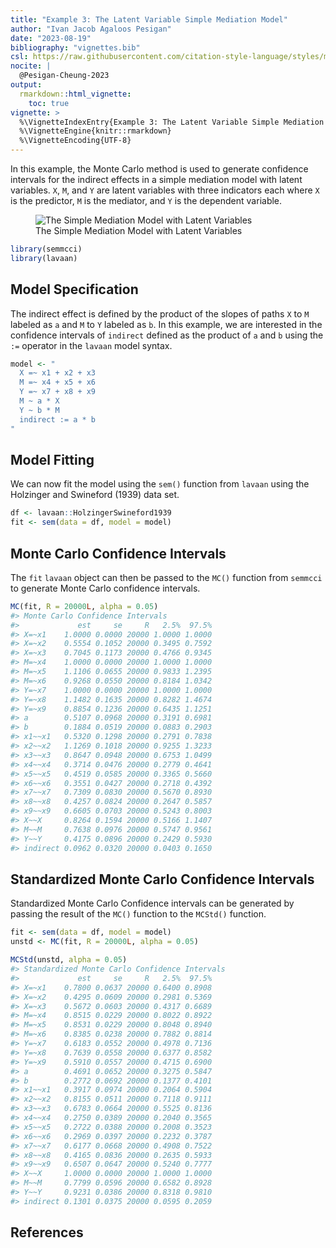 ```yaml
---
title: "Example 3: The Latent Variable Simple Mediation Model"
author: "Ivan Jacob Agaloos Pesigan"
date: "2023-08-19"
bibliography: "vignettes.bib"
csl: https://raw.githubusercontent.com/citation-style-language/styles/master/apa.csl
nocite: |
  @Pesigan-Cheung-2023
output:
  rmarkdown::html_vignette:
    toc: true
vignette: >
  %\VignetteIndexEntry{Example 3: The Latent Variable Simple Mediation Model}
  %\VignetteEngine{knitr::rmarkdown}
  %\VignetteEncoding{UTF-8}
---
```


<!-- vignettes/example-3-latent.Rmd is generated from .setup/vignettes/example-3-latent.Rmd.orig. Please edit that file -->





In this example,
the Monte Carlo method is used to generate confidence intervals
for the indirect effects in a simple mediation model with latent variables.
`X`, `M`, and `Y` are latent variables with three indicators each
where `X` is the predictor, `M` is the mediator,
and `Y` is the dependent variable.

![The Simple Mediation Model with Latent Variables](https://raw.githubusercontent.com/jeksterslab/semmcci/main/.setup/latex/figures/png/latent.png)


```r
library(semmcci)
library(lavaan)
```

## Model Specification

The indirect effect is defined by the product of the slopes
of paths `X` to `M` labeled as `a` and `M` to `Y` labeled as `b`.
In this example, we are interested in the confidence intervals of `indirect`
defined as the product of `a` and `b` using the `:=` operator
in the `lavaan` model syntax.


```r
model <- "
  X =~ x1 + x2 + x3
  M =~ x4 + x5 + x6
  Y =~ x7 + x8 + x9
  M ~ a * X
  Y ~ b * M
  indirect := a * b
"
```

## Model Fitting

We can now fit the model using the `sem()` function from `lavaan` using the Holzinger and Swineford (1939) data set.


```r
df <- lavaan::HolzingerSwineford1939
fit <- sem(data = df, model = model)
```

## Monte Carlo Confidence Intervals

The `fit` `lavaan` object can then be passed to the `MC()` function from `semmcci`
to generate Monte Carlo confidence intervals.


```r
MC(fit, R = 20000L, alpha = 0.05)
#> Monte Carlo Confidence Intervals
#>             est     se     R   2.5%  97.5%
#> X=~x1    1.0000 0.0000 20000 1.0000 1.0000
#> X=~x2    0.5554 0.1052 20000 0.3495 0.7592
#> X=~x3    0.7045 0.1173 20000 0.4766 0.9345
#> M=~x4    1.0000 0.0000 20000 1.0000 1.0000
#> M=~x5    1.1106 0.0655 20000 0.9833 1.2395
#> M=~x6    0.9268 0.0550 20000 0.8184 1.0342
#> Y=~x7    1.0000 0.0000 20000 1.0000 1.0000
#> Y=~x8    1.1482 0.1635 20000 0.8282 1.4674
#> Y=~x9    0.8854 0.1236 20000 0.6435 1.1251
#> a        0.5107 0.0968 20000 0.3191 0.6981
#> b        0.1884 0.0519 20000 0.0883 0.2903
#> x1~~x1   0.5320 0.1298 20000 0.2791 0.7838
#> x2~~x2   1.1269 0.1018 20000 0.9255 1.3233
#> x3~~x3   0.8647 0.0948 20000 0.6753 1.0499
#> x4~~x4   0.3714 0.0476 20000 0.2779 0.4641
#> x5~~x5   0.4519 0.0585 20000 0.3365 0.5660
#> x6~~x6   0.3551 0.0427 20000 0.2718 0.4392
#> x7~~x7   0.7309 0.0830 20000 0.5670 0.8930
#> x8~~x8   0.4257 0.0824 20000 0.2647 0.5857
#> x9~~x9   0.6605 0.0703 20000 0.5243 0.8003
#> X~~X     0.8264 0.1594 20000 0.5166 1.1407
#> M~~M     0.7638 0.0976 20000 0.5747 0.9561
#> Y~~Y     0.4175 0.0896 20000 0.2429 0.5930
#> indirect 0.0962 0.0320 20000 0.0403 0.1650
```

## Standardized Monte Carlo Confidence Intervals

Standardized Monte Carlo Confidence intervals can be generated by passing the result of the `MC()` function to the `MCStd()` function.


```r
fit <- sem(data = df, model = model)
unstd <- MC(fit, R = 20000L, alpha = 0.05)
```


```r
MCStd(unstd, alpha = 0.05)
#> Standardized Monte Carlo Confidence Intervals
#>             est     se     R   2.5%  97.5%
#> X=~x1    0.7800 0.0637 20000 0.6400 0.8908
#> X=~x2    0.4295 0.0609 20000 0.2981 0.5369
#> X=~x3    0.5672 0.0603 20000 0.4317 0.6689
#> M=~x4    0.8515 0.0229 20000 0.8022 0.8922
#> M=~x5    0.8531 0.0229 20000 0.8048 0.8940
#> M=~x6    0.8385 0.0238 20000 0.7882 0.8814
#> Y=~x7    0.6183 0.0552 20000 0.4978 0.7136
#> Y=~x8    0.7639 0.0558 20000 0.6377 0.8582
#> Y=~x9    0.5910 0.0557 20000 0.4715 0.6900
#> a        0.4691 0.0652 20000 0.3275 0.5847
#> b        0.2772 0.0692 20000 0.1377 0.4101
#> x1~~x1   0.3917 0.0974 20000 0.2064 0.5904
#> x2~~x2   0.8155 0.0511 20000 0.7118 0.9111
#> x3~~x3   0.6783 0.0664 20000 0.5525 0.8136
#> x4~~x4   0.2750 0.0389 20000 0.2040 0.3565
#> x5~~x5   0.2722 0.0388 20000 0.2008 0.3523
#> x6~~x6   0.2969 0.0397 20000 0.2232 0.3787
#> x7~~x7   0.6177 0.0668 20000 0.4908 0.7522
#> x8~~x8   0.4165 0.0836 20000 0.2635 0.5933
#> x9~~x9   0.6507 0.0647 20000 0.5240 0.7777
#> X~~X     1.0000 0.0000 20000 1.0000 1.0000
#> M~~M     0.7799 0.0596 20000 0.6582 0.8928
#> Y~~Y     0.9231 0.0386 20000 0.8318 0.9810
#> indirect 0.1301 0.0375 20000 0.0595 0.2059
```

## References
